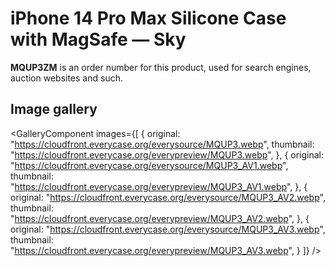 
# iPhone 14 Pro Max Silicone Case with MagSafe — Sky

<Callout type='info' emoji='👉🏻'>**MQUP3ZM** is an order number for this product, used for search engines, auction websites and such.</Callout>

## Image gallery

<GalleryComponent
    images={[
      {
        original: "https://cloudfront.everycase.org/everysource/MQUP3.webp",
        thumbnail: "https://cloudfront.everycase.org/everypreview/MQUP3.webp",
      },
      {
        original: "https://cloudfront.everycase.org/everysource/MQUP3_AV1.webp",
        thumbnail: "https://cloudfront.everycase.org/everypreview/MQUP3_AV1.webp",
      },
      {
        original: "https://cloudfront.everycase.org/everysource/MQUP3_AV2.webp",
        thumbnail: "https://cloudfront.everycase.org/everypreview/MQUP3_AV2.webp",
      },
      {
        original: "https://cloudfront.everycase.org/everysource/MQUP3_AV3.webp",
        thumbnail: "https://cloudfront.everycase.org/everypreview/MQUP3_AV3.webp",
      }
    ]}
  />
